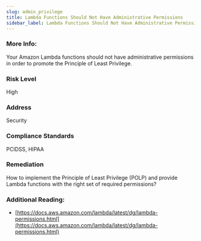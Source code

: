 ```yaml
---
slug: admin_privilege
title: Lambda Functions Should Not Have Administrative Permissions
sidebar_label: Lambda Functions Should Not Have Administrative Permissions
---
```


### More Info:

Your Amazon Lambda functions should not have administrative permissions in order to promote the Principle of Least Privilege.

### Risk Level

High

### Address

Security

### Compliance Standards

PCIDSS, HIPAA

### Remediation

How to implement the Principle of Least Privilege (POLP) and provide Lambda functions with the right set of required permissions?

### Additional Reading:

- [https://docs.aws.amazon.com/lambda/latest/dg/lambda-permissions.html](https://docs.aws.amazon.com/lambda/latest/dg/lambda-permissions.html) 

